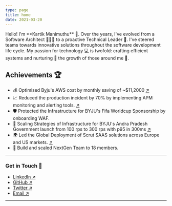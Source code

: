 ```yaml
---
type: page
title: home
date: 2021-03-20
---
```



<ProfileCard imageUrl={personalization.profilePicPublicPath}>
  Hello! I'm **Kartik Manimuthu** 👋. Over the years, I've evolved from a
  Software Architect 👨🏽‍💻 to a proactive Technical Leader 🚀. I've steered teams
  towards innovative solutions throughout the software development life cycle.
  My passion for technology 💻 is twofold: crafting efficient systems and
  nurturing 🌱 the growth of those around me 🌟.
</ProfileCard>

## Achievements 🏆

- 💰 Optimised Byju's AWS cost by monthly saving of ~$11,2000 [↗](https://aws.amazon.com/solutions/case-studies/byjus-case-study)
- 📈 Reduced the production incident by 70% by implementing APM monitoring and alerting tools. [↗](https://coralogix.com/case-studies/byjus/)
- 🛡️ Protected the Infrastructure for BYJU's Fifa Worldcup Sponsorship by onboarding WAF.
- 🚀 Scaling Strategies of Infrastructure for BYJU's Andra Pradesh Government launch from 100 rps to 300 rps with p95 in 300ms [↗](https://indiaeducationdiary.in/byjus-launches-one-of-its-largest-not-for-profit-initiatives-with-andhra-pradesh-government-impacting-31-lakh-students-and-2-lakh-teachers)
- 🌍 Led the Global Deployment of Scrut SAAS solutions across Europe and US markets. [↗](https://www.business-standard.com/article/companies/scrut-raises-3-mn-in-seed-funding-led-by-lightspeed-endiya-partners-122020300774_1.html)
- 👥 Build and scaled NextGen Team to 18 members.

---

### Get in Touch 🤝

- [LinkedIn ↗](https://www.linkedin.com/in/kartik-manimuthu)
- [GitHub ↗](https://github.com/kartikmanimuthu)
- [Twitter ↗](https://twitter.com/KartikManimuthu)
- [Email ↗](mailto:Karthikmani345@gmail.com)

---

